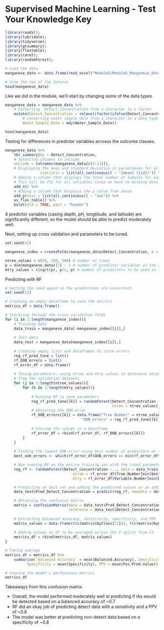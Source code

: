 # Supervised Machine Learning - Test Your Knowledge Key

```r
library(readxl);
library(lubridate);
library(tidyverse);
library(gtsummary);
library(flextable);
library(caret);
library(randomForest);
```


```r
# Load the data
manganese_data <- data.frame(read_excel("Module5/Module5_Manganese_Data.xlsx"))

# View the top of the dataset
head(manganese_data) 
```

Like we did in the module, we'll start by changing some of the data types. 


```r
manganese_data = manganese_data %>%
    # Converting `Detect_Concentration from a character to a factor
    mutate(Detect_Concentration = relevel(factor(ifelse(Detect_Concentration == "D", 1, 0)), ref = "0"),
        # converting water sample date from a character to a date type 
        Water_Sample_Date = mdy(Water_Sample_Date))

head(manganese_data)
```


Testing for differences in predictor variables acrosss the outcome classes.


```r
manganese_data %>%
    tbl_summary(by = Detect_Concentration,
    # Selecting columns to include
    include = colnames(manganese_data[c(2:11)]), 
    # Displaying the mean and standard deviation in parantheses for all continuous variables
                statistic = list(all_continuous() ~ "{mean} ({sd})")) %>%
    # Adding a column that displays the total number of samples for each variable
    # This will be 713 for all variables since we have no missing data
    add_n() %>% 
    # Adding a column that dispalys the p value from anova
    add_p(test = list(all_continuous() ~ "aov")) %>% 
    as_flex_table() %>%
    bold(bold = TRUE, part = "header")
```

4 predictor variables (casing depth, pH, longtitude, and latitude) are significantly different, so the model should be able to predict moderately well. 

Next, setting up cross validation and parameters to be tuned.


```r
set.seed(12)

manganese_index = createFolds(manganese_data$Detect_Concentration, k = 5) 

ntree_values = c(50, 250, 500) # number of trees 
p = dim(manganese_data)[2] - 1 # number of predictor variables in the dataset
mtry_values = c(sqrt(p), p/2, p) # number of predictors to be used in the model
```

Predicting with RF

```r
# Setting the seed again so the predictions are consistent
set.seed(12)

# Creating an empty dataframe to save the metrics
metrics_df = data.frame()

# Iterating through the cross validation folds
for (i in 1:length(manganese_index)){
    # Training data
    data_train = manganese_data[-manganese_index[[i]],]
    
    # Test data
    data_test = manganese_data[manganese_index[[i]],]
    
    # Creating empty lists and dataframes to store errors 
    reg_rf_pred_tune = list()
    rf_OOB_errors = list()
    rf_error_df = data.frame()
    
    # Tuning parameters: using ntree and mtry values to determine which combination yields the smallest OOB error 
    # from the validation datasets
    for (j in 1:length(ntree_values)){
        for (k in 1:length(mtry_values)){
            
            # Running RF to tune parameters
            reg_rf_pred_tune[[k]] = randomForest(Detect_Concentration ~ ., data = data_train, 
                                                 ntree = ntree_values[j], mtry = mtry_values[k])
            # Obtaining the OOB error
            rf_OOB_errors[[k]] = data.frame("Tree Number" = ntree_values[j], "Variable Number" = mtry_values[k], 
                                   "OOB_errors" = reg_rf_pred_tune[[k]]$err.rate[ntree_values[j],1])
            
            # Storing the values in a dataframe
            rf_error_df = rbind(rf_error_df, rf_OOB_errors[[k]])
        }
    }
    
    # Finding the lowest OOB error using best number of predictors at split
    best_oob_errors <- which(rf_error_df$OOB_errors == min(rf_error_df$OOB_errors))

    # Now running RF on the entire training set with the tuned parameters
    reg_rf <- randomForest(Detect_Concentration ~ ., data = data_train,
                               ntree = rf_error_df$Tree.Number[min(best_oob_errors)],
                               mtry = rf_error_df$Variable.Number[min(best_oob_errors)])

    # Predicting on test set and adding the predicted values as an additional column to the test data
    data_test$Pred_Detect_Concentration = predict(reg_rf, newdata = data_test, type = "response")

    # Obtaining the confusion matrix
    matrix = confusionMatrix(data = data_test$Pred_Detect_Concentration, 
                             reference = data_test$Detect_Concentration, positive = "1")
    
    # Extracting balanced accuracy, sensitivity, specificity, and PPV
    matrix_values = data.frame(t(c(matrix$byClass[11])), t(c(matrix$byClass[1:3])))
    
    # Adding values to df to be averaged across the 5 splits from CV
    metrics_df = rbind(metrics_df, matrix_values)
}

# Taking average
metrics_df = metrics_df %>%
    summarise(`Balanced Accuracy` = mean(Balanced.Accuracy), Sensitivity = mean(Sensitivity), 
          Specificity = mean(Specificity), PPV = mean(Pos.Pred.Value))

# Viewing the model's performance metrics
metrics_df
```

Takeaways from this confusion matrix:

+ Overall, the model performed moderately well at predicting if iAs would be detected based on a balanced accuracy of ~0.7
+ RF did an okay job of predicting detect data with a sensitivity and a PPV of ~0.6
+ The model was better at predicting non-detect data based on a specificity of ~0.8 